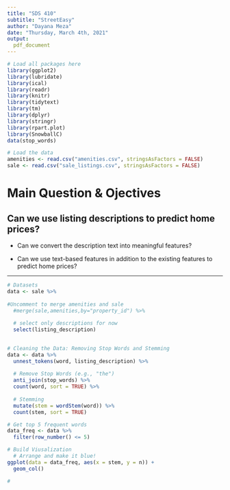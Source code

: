 ```yaml
---
title: "SDS 410"
subtitle: "StreetEasy"
author: "Dayana Meza"
date: "Thursday, March 4th, 2021"
output:
  pdf_document
---
```


```r
# Load all packages here
library(ggplot2)
library(lubridate)
library(ical)
library(readr)
library(knitr)
library(tidytext)
library(tm)
library(dplyr)
library(stringr)
library(rpart.plot)
library(SnowballC)
data(stop_words)

# Load the data 
amenities <- read.csv("amenities.csv", stringsAsFactors = FALSE)
sale <- read.csv("sale_listings.csv", stringsAsFactors = FALSE)

```

# Main Question & Ojectives

## Can we use listing descriptions to predict home prices? 

- Can we convert the description text into meaningful features? 

- Can we use text-based features in addition to the existing features to predict home prices? 

-------------------------------------------------------

<!-- Load Data -->

```r
# Datasets 
data <- sale %>% 
  
#Uncomment to merge amenities and sale 
  #merge(sale,amenities,by="property_id") %>% 
  
  # select only descriptions for now
  select(listing_description) 
  
```

<!-- Clean Data -->
  <!-- reference: https://smltar.com/stemming.html --> 

```r
# Cleaning the Data: Removing Stop Words and Stemming
data <- data %>%
  unnest_tokens(word, listing_description) %>% 
  
  # Remove Stop Words (e.g., "the")
  anti_join(stop_words) %>% 
  count(word, sort = TRUE) %>% 
  
  # Stemming 
  mutate(stem = wordStem(word)) %>%
  count(stem, sort = TRUE)
```

<!-- Create Visualization of Frequency of Words --> 

```r
# Get top 5 frequent words
data_freq <- data %>%
  filter(row_number() <= 5)

# Build Viusalization
  # Arrange and make it blue!
ggplot(data = data_freq, aes(x = stem, y = n)) +
  geom_col() 
```

<!-- Build a Classification Model --> 

```r
# 
```